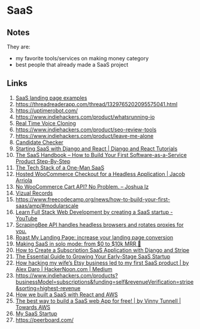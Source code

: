 # SaaS

## Notes
They are:
- my favorite tools/services on making money category
- best people that already made a SaaS project

## Links
1. [SaaS landing page examples](https://saaslandingpage.com/)
2. https://threadreaderapp.com/thread/1329765202095575041.html
3. https://uptimerobot.com/
4. https://www.indiehackers.com/product/whatsrunning-io
5. [Real Time Voice Cloning](https://awesomeopensource.com/project/CorentinJ/Real-Time-Voice-Cloning)
6. https://www.indiehackers.com/product/seo-review-tools
7. https://www.indiehackers.com/product/leave-me-alone
8. [Candidate Checker](https://candidatechecker.io/)
9. [Starting SaaS with Django and React | Django and React Tutorials](https://saasitive.com/tutorial/django-react-boilerplate-saas/)
10. [The SaaS Handbook – How to Build Your First Software-as-a-Service Product Step-By-Step](https://www.freecodecamp.org/news/how-to-build-your-first-saas/amp/)
11. [The Tech Stack of a One-Man SaaS](https://panelbear.com/blog/tech-stack/)
12. [Hosted WooCommerce Checkout for a Headless Application | Jacob Arriola](https://jacobarriola.com/post/hosted-woocommerce-checkout-headless-application)
13. [No WooCommerce Cart API? No Problem. – Joshua Iz](https://joshuaiz.com/words/no-woocommerce-cart-api-no-problem)
14. [Vizual Records](https://www.vizualrecords.com/catalog/ep/viz001)
15. https://www.freecodecamp.org/news/how-to-build-your-first-saas/amp/#modularscale
16. [Learn Full Stack Web Development by creating a SaaS startup - YouTube](https://www.youtube.com/playlist?list=PLpkrMokklzr17jNBSLGiag2QNb6cSSwOh)
17. [ScrapingBee API handles headless browsers and rotates proxies for you.](https://www.scrapingbee.com/)
18. [Roast My Landing Page: increase your landing page conversion](https://www.roastmylandingpage.com/?utm_source=Twitter&utm_medium=Social&utm_campaign=Bio)
19. [Making SaaS in solo mode: from $0 to $10k MRR 🦄](https://www.indiehackers.com/post/making-saas-in-solo-mode-from-0-to-10k-mrr-b8ebb078b8)
20. [How to Create a Subscription SaaS Application with Django and Stripe](https://www.saaspegasus.com/guides/django-stripe-integrate/)
21. [The Essential Guide to Growing Your Early-Stage SaaS Startup](https://www.hotjar.com/grow-your-saas-startup/?ref=producthunt)
22. [How hacking my wife’s Etsy business led to my first SaaS product | by Alex Daro | HackerNoon.com | Medium](https://medium.com/hackernoon/how-hacking-my-wifes-etsy-business-led-to-my-first-saas-product-354fd79a674d)
23. https://www.indiehackers.com/products?businessModel=subscriptions&funding=self&revenueVerification=stripe&sorting=highest-revenue
24. [How we built a SaaS with React and AWS](https://dev.to/ikoichi/how-we-built-a-saas-with-react-and-aws-leo)
25. [The best way to build a SaaS web App for free! | by Vinny Tunnell | Towards AWS](https://towardsaws.com/the-best-way-to-build-a-saas-web-app-for-free-427afeb43b20)
26. [My SaaS Startup](https://next-saas-starter-ashy.vercel.app/)
27. https://peerboard.com/